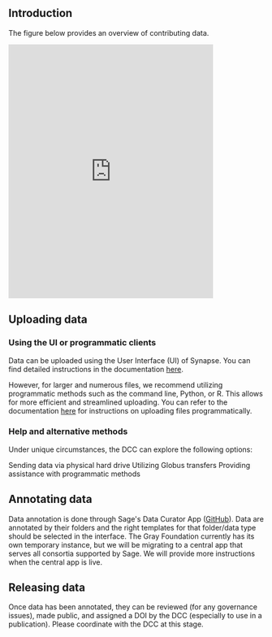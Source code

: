 
## Introduction

The figure below provides an overview of contributing data.


<iframe allowfullscreen frameborder="0"
  src="https://lucid.app/documents/embedded/eb1cfc68-9729-4114-a149-9568b8f92ad5"
  id="ZHOJW4_Xec5K"
  width="80%"
  height="500px"
  >
</iframe>

## Uploading data

### Using the UI or programmatic clients

Data can be uploaded using the User Interface (UI) of Synapse. You can find detailed instructions in the documentation [here](https://help.synapse.org/docs/Uploading-and-Organizing-Data-Into-Projects,-Files,-and-Folders.2048327716.html#UploadingandOrganizingDataIntoProjects,Files,andFolders-UploadingaFileviatheSynapseUI).

However, for larger and numerous files, we recommend utilizing programmatic methods such as the command line, Python, or R. This allows for more efficient and streamlined uploading. You can refer to the documentation [here](https://help.synapse.org/docs/Uploading-and-Organizing-Data-Into-Projects,-Files,-and-Folders.2048327716.html#UploadingandOrganizingDataIntoProjects,Files,andFolders-UploadingaFileProgrammatically) for instructions on uploading files programmatically.

### Help and alternative methods

Under unique circumstances, the DCC can explore the following options:

Sending data via physical hard drive
Utilizing Globus transfers
Providing assistance with programmatic methods

## Annotating data

Data annotation is done through Sage's Data Curator App ([GitHub](https://github.com/Sage-Bionetworks/data_curator)). 
Data are annotated by their folders and the right templates for that folder/data type should be selected in the interface. 
The Gray Foundation currently has its own temporary instance, but we will be migrating to a central app that serves all consortia supported by Sage. 
We will provide more instructions when the central app is live.

## Releasing data

Once data has been annotated, they can be reviewed (for any governance issues), made public, and assigned a DOI by the DCC (especially to use in a publication).
Please coordinate with the DCC at this stage.
